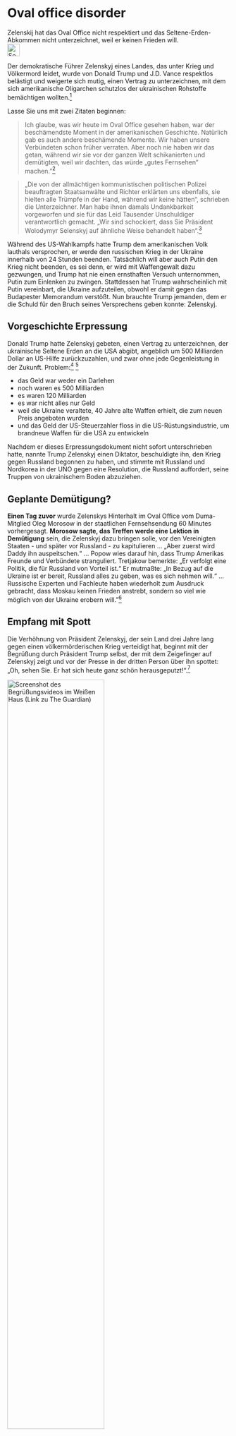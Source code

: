 # Oval office disorder {#sec-us-ovaloffice}

::: {.callout-caution title=„Mythos“}
Zelenskij hat das Oval Office nicht respektiert und das Seltene-Erden-Abkommen nicht unterzeichnet, weil er keinen Frieden will.
[<br>![Search for topic in EUvsDisinfo](../all_common_img/EUvsDisinfo_400x240.jpg){height=2em}](https://euvsdisinfo.eu/disinformation-cases/?text=(Trump%7CVance)%20(Zelenskyj%7CZelenskyi)&sort=relevance)
:::

::: {.callout-tip title=„Wahrheit“}
Der demokratische Führer Zelenskyj eines Landes, das unter Krieg und Völkermord leidet, wurde von Donald Trump und J.D. Vance respektlos belästigt und weigerte sich mutig, einen Vertrag zu unterzeichnen, mit dem sich amerikanische Oligarchen schutzlos der ukrainischen Rohstoffe bemächtigen wollten.[^us-ovaloffice-1]
:::

Lasse Sie uns mit zwei Zitaten beginnen:

> Ich glaube, was wir heute im Oval Office gesehen haben, war der beschämendste Moment in der amerikanischen Geschichte. Natürlich gab es auch andere beschämende Momente. Wir haben unsere Verbündeten schon früher verraten. Aber noch nie haben wir das getan, während wir sie vor der ganzen Welt schikanierten und demütigten, weil wir dachten, das würde „gutes Fernsehen“ machen."[^us-ovaloffice-9]

> „Die von der allmächtigen kommunistischen politischen Polizei beauftragten Staatsanwälte und Richter erklärten uns ebenfalls, sie hielten alle Trümpfe in der Hand, während wir keine hätten“, schrieben die Unterzeichner. Man habe ihnen damals Undankbarkeit vorgeworfen und sie für das Leid Tausender Unschuldiger verantwortlich gemacht. „Wir sind schockiert, dass Sie Präsident Wolodymyr Selenskyj auf ähnliche Weise behandelt haben“.[^us-ovaloffice-11]

Während des US-Wahlkampfs hatte Trump dem amerikanischen Volk lauthals versprochen, er werde den russischen Krieg in der Ukraine innerhalb von 24 Stunden beenden. Tatsächlich will aber auch Putin den Krieg nicht beenden, es sei denn, er wird mit Waffengewalt dazu gezwungen, und Trump hat nie einen ernsthaften Versuch unternommen, Putin zum Einlenken zu zwingen. Stattdessen hat Trump wahrscheinlich mit Putin vereinbart, die Ukraine aufzuteilen, obwohl er damit gegen das Budapester Memorandum verstößt. Nun brauchte Trump jemanden, dem er die Schuld für den Bruch seines Versprechens geben konnte: Zelenskyj.


## Vorgeschichte Erpressung

Donald Trump hatte Zelenskyj gebeten, einen Vertrag zu unterzeichnen, der ukrainische Seltene Erden an die USA abgibt, angeblich um 500 Milliarden Dollar an US-Hilfe zurückzuzahlen, und zwar ohne jede Gegenleistung in der Zukunft. Problem:[^us-ovaloffice-7] [^us-ovaloffice-8]

* das Geld war weder ein Darlehen
* noch waren es 500 Milliarden
* es waren 120 Milliarden 
* es war nicht alles nur Geld
* weil die Ukraine veraltete, 40 Jahre alte Waffen erhielt, die zum neuen Preis angeboten wurden
* und das Geld der US-Steuerzahler floss in die US-Rüstungsindustrie, um brandneue Waffen für die USA zu entwickeln

Nachdem er dieses Erpressungsdokument nicht sofort unterschrieben hatte, nannte Trump Zelenskyj einen Diktator, beschuldigte ihn, den Krieg gegen Russland begonnen zu haben, und stimmte mit Russland und Nordkorea in der UNO gegen eine Resolution, die Russland auffordert, seine Truppen von ukrainischem Boden abzuziehen. 


## Geplante Demütigung?

**Einen Tag zuvor** wurde Zelenskys Hinterhalt im Oval Office vom Duma-Mitglied Oleg Morosow in der staatlichen Fernsehsendung 60 Minutes vorhergesagt. **Morosow sagte, das Treffen werde eine Lektion in Demütigung** sein, die Zelenskyj dazu bringen solle, vor den Vereinigten Staaten - und später vor Russland - zu kapitulieren ... „Aber zuerst wird Daddy ihn auspeitschen.“ ... Popow wies darauf hin, dass Trump Amerikas Freunde und Verbündete stranguliert. Tretjakow bemerkte: „Er verfolgt eine Politik, die für Russland von Vorteil ist.“ Er mutmaßte: „In Bezug auf die Ukraine ist er bereit, Russland alles zu geben, was es sich nehmen will.“ ... Russische Experten und Fachleute haben wiederholt zum Ausdruck gebracht, dass Moskau keinen Frieden anstrebt, sondern so viel wie möglich von der Ukraine erobern will."[^us-ovaloffice-2] 


## Empfang mit Spott

Die Verhöhnung von Präsident Zelenskyj, der sein Land drei Jahre lang gegen einen völkermörderischen Krieg verteidigt hat, beginnt mit der Begrüßung durch Präsident Trump selbst, der mit dem Zeigefinger auf Zelenskyj zeigt und vor der Presse in der dritten Person über ihn spottet: „Oh, sehen Sie. Er hat sich heute ganz schön herausgeputzt!“.[^us-ovaloffice-0] 

[![Screenshot des Begrüßungsvideos im Weißen Haus (Link zu The Guardian)](Screenshot_of_WelcomeVideo_WhiteHouse_TheGuardian.jpg){width=66%}](https://www.theguardian.com/world/video/2025/feb/28/youre-all-dressed-up-today-trump-greets-Zelenskyj-at-the-white-house-video)


## Fünf Versagen im Oval Office

Der renommierte Historiker Timoy Snyder hat fünf Misserfolge im Oval Office analysiert:[^us-ovaloffice-4]

### Versagen der Gastfreundschaft

Schreien und Unterbrechen ist unhöflich gegenüber jemandem, der sich die Mühe macht, zu Ihnen zu reisen.

### Versagen des Anstands

Einen Ukrainer anzuschreien, der von Krieg, Terror, Kriegsverbrechen und Völkermord bedroht ist, ohne seine Realität zu kennen, ohne die schwierigen Entscheidungen zu kennen, die die Ukrainer treffen müssen 

### Demokratieversagen

Zelenskyj ist ein demoratisch gewählter Führer des ukrainischen Volkes, er vertritt es mit Würde. „Wenn man ein demokratischer Mensch ist, respektiert man das“

### Strategieversagen

Russland ist der Aggressor, ein Feind der USA, der darauf spezialisiert ist, die US-Infrastruktur zu unterwandern und US-Technologie zu stehlen. Warum sollte man jahrzehntelange europäische Verbündete für Russland opfern?

### Unabhängigkeitsversagen

All das, was Trump und Vance gesagt haben, hatte Russland schon vorher gesagt. Von einem US-Präsidenten sollten wir erwarten, dass er die Interessen der USA unabhängig von den Interessen Russlands vertritt.


## Zwanzig Versagen im Oval Office

Wir haben die komplette 50-minütige Aufzeichnung ausgewertet und finden noch viel schlimmere Versäumnisse (Auszüge, kein vollständiges Transkript).[^us-ovaloffice-1] 

::: {.callout-tip title=„Zusammenfassung“}
Zelenskyj hat es mit einem narzisstischen US-Präsidenten zu tun, der nichts getan hat, um Putin zu stoppen oder an die Sicherheit der Ukraine zu denken. Sein *einziges* Interesse war es, ein Geschäft mit seltenen Erden abzuschließen ... und für sein eigendes Versagen Putin zu stoppen, Zelenskyj verantwortlich zu machen, mittels Vance.
:::


### Versagen der Menschlichkeit

[(0:00)](https://www.youtube.com/watch?v=kEOv4x_FIsc)

Trump behandelt Zelenskyj die ersten drei Minuten komplett als Objekt, als Bühnendekoration für seinen Monolog vor der Kamera über den „Deal“ und die angeblich guten Gespräche mit Putin, und darüber, dass der Krieg unter ihm nie begonnen hätte. Die gesamte Sitzung über spricht er weiter in die Kamera und wendet sich nicht an Zelenskyj.


### Empathieversagen

[(4:00)](https://www.youtube.com/watch?v=kEOv4x_FIsc&t=240s)

Als Zelenskyj sich bei Trump bedankt und ihm erklärt, dass er hofft, dass der Vertrag Sicherheitsgarantien enthalten wird, zieht Trump missbilligend die Augenbraue hoch, direkt nach dem Moment, in dem Zelenskyj sagte „aber für uns ist es sehr wichtig, wissen Sie, unser Land, unsere Verwandten, unsere Freiheit und Demokratie zu retten“. Zelenskyj fährt fort und bietet Trump den Austausch von Technologien aus der ukrainischen Drohnenerfahrung an und spricht über entführte Kinder und Kriegsgefangene. Trump starrt steif und teilnahmslos auf die Vorher-Nachher-Bilder von ukrainischen Kriegsgefangenen, die wie KZ-Häftlinge aussehen. Kein Wort des Mitgefühls von Trump, sondern ein direkter Wechsel zu den Fragen der Presse. 


### Finanzielles Versagen

[(7:40)](https://www.youtube.com/watch?v=kEOv4x_FIsc&t=465s)

Trump lässt durchblicken, dass es sich bei dem Geld, das er Zelenskyj versprochen hat, im wesentlichen nur um die Einnahmen aus seltenen Erden handelt, also um ukrainisches Geld, von dem er 50% ohne Gegenleistung stehlen wird.

Journalist: Wie viel Geld stecken Sie in den Fonds und wie soll das Sicherheit für die Ukraine schaffen?  

Trump: „Wir stecken etwas hinein, wir wissen nicht wie viel“ 

Aber Trump erinnert sich sehr gut daran, dass es hier um seltene Erden geht, die er haben will, und spricht begeistert darüber, was er mit diesen seltenen Erden, die der Ukraine gehören, tun wird.


### Sicherheitsversagen

[(9:00)](https://www.youtube.com/watch?v=kEOv4x_FIsc&t=540s)

Journalist: erkundigt sich noch einmal nach der langfristigen Sicherheit 

Trump: „Ich denke, wenn wir erst einmal das Abkommen geschlossen haben, wird das 95% davon ausmachen. ... Ich habe mit Präsident Putin gesprochen ... Ich habe das starke Gefühl, dass sie es sehr ernst meinen. ... Lassen Sie mich zuerst das Abkommen abschließen. Ich muss das Geschäft zuerst abschließen. Ich mache mir im Moment keine Sorgen um die Sicherheit. Wir müssen eine Einigung erzielen.“ 

Dann lenkt Trump mit der Zahl der toten Soldaten ab, kommt aber schnell wieder auf das Geld zurück und beschuldigt Biden, Geld **ohne Sicherheiten** zu geben und konzentriert sich auf „das Geld der amerikanischen Steuerzahler muss geschützt werden“.


### Dem Kaiser huldigen

[(11:00)](https://www.youtube.com/watch?v=kEOv4x_FIsc&t=660s)

Dieser Abschnitt beginnt mit Zelenskyj, der über die Bedeutung von LNG-Terminals und Gasspeichern spricht. Trump scherzt, ohne eine Antwort zu geben, und überlässt es dem nächsten Journalisten, eine Frage zu stellen, die sich zu einer Lobhudelei des Journalisten gegenüber Trump entwickelt, der einen narzisstischen Monolog darüber hält, dass er der größte Präsident aller Zeiten ist.

[(12:00)](https://www.youtube.com/watch?v=kEOv4x_FIsc&t=720s)


### Hilfe-Versagen

[(14:00)](https://www.youtube.com/watch?v=kEOv4x_FIsc&t=720s)

Journalist, zu Trump, werden Sie weiterhin Militärhilfe an die Ukraine schicken, zu Zelenskyj, haben Sie das Gefühl, dass die USA auf Ihrer Seite sind, dass Präsident Trump auf Ihrer Seite ist? Zelenskyj übergibt an Trump. Trump, der USAID bereits gekürzt hat, scherzt, bestätigt aber nicht, dass er ein Verbündeter ist. Jetzt ist es Zelenskyis Bürde, etwas zu sagen. 


### Waffenstillstandsversagen

[(15:00)](https://www.youtube.com/watch?v=kEOv4x_FIsc&t=900s)

Zelenskyj: „Die wichtigste Frage: Kann Präsident Trump ich hoffe ja, mit einigen anderen Verbündeten, um Putin zu stoppen, diese Feinde aus unserem Land zurückziehen ... Ich denke, dass wenn Präsident, oder wenn er Putin stoppen wird, wenn Präsident Trump unserem Land Frieden bringen wird, ich denke, er wird auf dieser Wand sein“ (zwischen Bildern anderer berühmter Präsidenten)

Trump: „Wir hatten sehr, sehr gute Gespräche“

Mit anderen Worten: Trump hat nichts konkretes für einen Waffenstillstand, einen Truppenrückzug, geschweige denn für Frieden erreicht.


### Unterstützungsversagen

[(15:50)](https://www.youtube.com/watch?v=kEOv4x_FIsc&t=950s)

Ein Journalist fragt nach den Kompromissen, die Zelenskyj eingehen müsste. 

Trump says that he will not support Ukraine, that he sees himself as a neutral mediator between two equally guilty and hostile parties. In fact, however, he is siding with Putin, who is the aggressor in this war, and is calling on Zelenskyy to make concessions.

Trump: „Ich denke, man wird immer Kompromisse machen müssen ... das ist alles, was wir tun können ... Ich bin hier als Vermittler“ 

Dann lenkt Trump mit Leichen ab, um plötzlich zu „großartigem Ackerland, aber sehr wenig Schutz gegen die Kugeln ... alles, was ich tun kann, ist zu sehen, dass ich alle an den Tisch bekomme“: hier scheint imperialistische Gier nach wertvollem ukrainischem Land durch.


### Preisen des Friedensstifters

[(17:10)](https://www.youtube.com/watch?v=kEOv4x_FIsc&t=1030s)

Journalist preist Trump für „Friedensstiftung“.

Trump: „Ich hoffe, man wird sich an mich als Friedensstifter erinnern“ und fährt fort mit narzisstischem Gerede über den Dritten Weltkrieg und seinen Gewinn von Wahlen.


### Kleidung spotten

[(18:30)](https://www.youtube.com/watch?v=kEOv4x_FIsc&t=1030s)

Feindseliger Journalist verspottet Zelenskyj: „Haben Sie, warum tragen Sie keinen Anzug [lautes Gelächter im Raum] ... besitzen Sie einen Anzug?“

Zelenskyj: „... thank you“


### Waffenversagen

[(19:15)](https://www.youtube.com/watch?v=kEOv4x_FIsc&t=1030s)

Trump lässt durchblicken, dass er nicht vorhat, mehr Waffen in die Ukraine zu schicken.

Journalist: „Werden Sie mehr Waffen in die Ukraine schicken?“

Trump: „... Hoffentlich muss ich nicht viel schicken, ... wir freuen uns nicht darauf, viele Waffen zu schicken, wir freuen uns darauf, den Krieg zu beenden, und wir können, äh, andere Dinge tun, aber, äh, wir schätzen das Abkommen sehr, weil wir brauchten, was sie haben, ...“ 

Trump sagte despektierlich „sie“, während „ihr“ Präsident Zelenskyj neben ihm saß. 


### Friedensversagen

[(20:00)](https://www.youtube.com/watch?v=kEOv4x_FIsc&t=1200s)

Journalist: Fragt erneut nach Sicherheit

Trump: „Ich möchte noch nicht über die Sicherheit sprechen, weil ich den Deal zu Ende bringen will ... Sicherheit ist so einfach, das sind etwa 2% des Problems, ich mache mir keine Sorgen um die Sicherheit, ich mache mir Sorgen, den Deal zu Ende zu bringen ...“

Zelenskyj: „... Wir können nicht nur über Waffenstillstand sprechen, und sprechen und sprechen, ... Putin hat 25 Mal gebrochen, er hat seine eigene Unterschrift gebrochen, 25 Mal hat er seinen Waffenstillstand gebrochen“

Trump: „aber er hat ihn mir gegenüber nie gebrochen“

Zelenskyj: „Nein, nein, Sie waren der Präsident, ... Waffenstillstand wird nicht ohne Sicherheitsgarantien funktionieren ...  Putin setzt heute ballistische Raketen ein, auf unsere Krankenhäuser, Schulen, usw., balistisch! Er weiß also, dass wir hier sind, und dass Präsident Trump den guten Willen hat, diesen Krieg zu beenden ...“ 

Zelenskyj erklärt geduldig die wichtige Rolle der USA und das Problem mit Putin und erklärt geduldig den laufenden Völkermord in der Ukraine. Er lobt das Dokument und erklärt höflich, dass vielleicht nur 2% wirklich fehlen, dass dies aber in der jetzigen Form nicht ausreicht, um Putin zu stoppen. 

Journalist: Ich wollte wissen, ob Sie sich selbst in der Mitte zwischen Russland und der Ukraine oder auf der ukrainischen Seite sehen

Trump: „Ich bin in der Mitte“

Journalist: Setzen Sie sich für die Ostflanke der NATO ein?

Trump: „Ich setze mich für Polen ein“

Journalist: „Setzen Sie sich für das Baltikum ein?

Trump zögert, sagt dann, dass er sich auch für das Baltikum einsetzt (wenig glaubwürdig)

Trump: „Wir haben einen Deal gemacht. Ich bin ein Geschäftsmann ... „ (kein Präsident, der präsidiale Herausforderungen angeht) „... ich glaube, ich habe es gestoppt ...“ eine glatte Lüge, während balistische Raketen auf die Ukraine herabregnen. 


### Odessa-Versagen

[(32:30)](https://www.youtube.com/watch?v=kEOv4x_FIsc&t=1950s)

Journalist: „Mr. President, wären Sie bereit, die Ukraine zu besuchen, vielleicht Odesa?“

Trump: „Ich will nicht über Odesa reden, lassen Sie uns nicht über Odesa reden, ich will darüber reden, wie man einen Deal macht, wie man Frieden bekommt“, spricht weiter über zerstörte ukrainische Städte, Zelenskyj unterbricht, um zu erklären, dass nicht die ganze Ukraine zerstört ist und immer noch Schutz braucht, dann fährt Trump fort: er spricht über Putins Leiden!

Trump sich weigernd die Ukraine zu besuchen, nicht über Odessa sprechen wollend, aber über Putins „Leiden“ sprechend, signalisiert, dass er Odessa an Putin verschenken würde - und den ganzen strategischen Vorteil, die Ukraine vom Meer abzuschneiden und erst Moldawien und dann den Rest Europas zu erobern.


### Verhandlungsversagen

[(33:40)](https://www.youtube.com/watch?v=kEOv4x_FIsc&t=2020s)

Journalist: „Herr Präsident, wann haben Sie das letzte Mal mit Präsident Putin gesprochen, und was hat er gesagt?“

Trump: „Vor ein paar Tagen“

Journalist: „Und was hat er Ihnen gesagt, das Ihnen die Gewissheit gegeben hat, dass er Frieden will?“

Trump weicht aus und lenkt ab: „Das ist es, was ich tue, mein ganzes Leben sind Deals, ich weiß gut, äh, und ich, äh, ich kenne ihn schon lange, ich habe lange mit ihm zu tun, er musste leiden, äh, durch den, äh, Russland-Hoax, wissen Sie, Russland, Russland, es war ein Hoax, es war alles Biden, es hatte nichts mit ihm zu tun, so musste er leiden, und er, er war in der Lage, das zu tun, äh, ich denke, dass, äh, er will einen Deal machen, und er möchte es zu Ende sehen. Das ist alles“, und setzt sein narzisstisches Gerede fort.

Trump hat nichts von Putin in der Hand, betont, dass er ihn schon sehr lange kennt (klingt nach länger als seine Präsidentschaften). Trump macht Biden für den Krieg verantwortlich und verwandelt Putin in ein leidendes Opfer, das auf ein Friedensabkommen erpicht wäre.


### Rechtsversagen

[(34:30)](https://www.youtube.com/watch?v=kEOv4x_FIsc&t=2020s)

Journalist fragt nach freier Meinungsäußerung, Zensur und der Verhaftung von Menschen für Memes in ihrem ehemaligen GB (und Europa, jetzt sind wir mitten in der *Disinformnation Disorder*, es gibt keine Zensur weder in GB noch in der EU).

Trump: „sie haben es zu weit getrieben“, fragt dann ‚Marco‘, und Rubio und Vance lügen über gemeinsame Werte und erklären, dass sie die zersetzende MAGA-Idee der Redefreiheit in Europa durchsetzen wollen, dass sie darauf bestehen, *Disinformnation Disorder* über ihre sozialen Netzwerke nach Europa zu exportieren, das sie offensichtlich als Kolonie sehen, die keine eigene Gerichtsbarkeit haben darf, siehe @sec-us-disinfodisorder.

Vance: „Wir kämpfen für die Meinungsfreiheit der amerikanischen Bürger in Europa“

Das ist *genau* Putins Argument der „Befreiung“ russischsprachiger Menschen in der Ukraine durch Bombardierung derselben.


### Koloniale Schwingungen

[(36:30)](https://www.youtube.com/watch?v=kEOv4x_FIsc&t=2190s)

Ein Journalist fragt nach Öl und Gas im Zusammenhang mit dem Abkommen.

Trump missversteht den Fragesteller und spricht von Öl und Gas im Besitz der Ukraine, da sei nicht viel, die USA hätten genug.

Der Journalist klärt auf: „Gibt es eine Vereinbarung mit der Ukraine, amerikanisches Flüssiggas zu kaufen?“ (das würde die Ukraine zwingen, einen noch höheren Anteil der Einkünfte aus den Seltenen Erden an die USA abzugeben)

Trump: „ Nein, das brauchen wir nicht“


### Aufrichtigkeitsversagen

[(36:55)](https://www.youtube.com/watch?v=kEOv4x_FIsc&t=2215s)

Journalist: fragt erneut nach dem letzten Telefonat mit Putin.

Trump: „Ist das Ihr Ernst? Es ist gut gelaufen. Ich denke, ich denke, wir werden ein Abkommen über die Mineralien haben.


### Schutzversagen

[(37:10)](https://www.youtube.com/watch?v=kEOv4x_FIsc&t=2230s)

„Herr Präsident, einige der Mineralien befinden sich in der Ostukraine, nicht weit von der Frontlinie entfernt und in Gebieten, die Russland besetzt hat, werden Sie Präsident Putin dazu bringen, seine Streitkräfte aus diesen Gebieten abzuziehen?“

Trump: „ Es ist eine große Fläche, äh, ...“

Journalist: „Würden Sie diese Mineralien schützen, wenn sie im US-Interesse sind?“

Trump: „Nein, das Abkommen wird sie schützen“ und lenkt ab, indem er Witze darüber macht, dass CNN nicht überleben wird.


### Bündnisversagen

[(38:10)](https://www.youtube.com/watch?v=kEOv4x_FIsc&t=2290s)

Journalist: „Meine Freunde in Polen ... sind besorgt, dass Sie sich zu sehr mit Putin verbünden. Was ist Ihre Botschaft für sie?“

(Ab hier ein vollständiges Transskript von Forbes[^us-ovaloffice-5])

Trump rechtfertigt seine Verbundenheit mit Putin: „Nun, wenn ich mich nicht mit beiden verbünden würde, gäbe es nie ein Abkommen ...  Ich bin mit niemandem verbündet. Ich bin mit den Vereinigten Staaten von Amerika verbündet, und zum Wohle der Welt bin ich mit der Welt verbündet, und ich möchte diese Sache hinter mich bringen. Sehen Sie, der Hass, den er für Putin hegt, macht es mir sehr schwer, mit dieser Art von Hass ein Geschäft zu machen“. 


### Pro-russischer Angriff

[(39:45)](https://www.youtube.com/watch?v=kEOv4x_FIsc&t=2385s)

Vance springt ein und behauptet unzutreffend, dass Biden hart mit Putin gesprochen habe (tatsächlich hat Biden Putin zum Angriff ermutigt, indem er unnötigerweise erklärte, dass er amerikanische Truppen vor Ort ausschließt). Vance wiederholt das russische Narrativ, dass man mehr Diplomatie mit Russland brauchen würde.

Zelenskyj macht den letzten Versuch, die Situation zu erklären, dass Putin trotz Diplomatie einmarschiert ist und alle Verträge gebrochen hat (und er verkneift sich den Hinweis auf die gebrochenen Zusagen der USA im Budapester Memorandum).

Vance sagt respektlos „mit gebührendem Respekt“ und greift Zelenskyj an, indem er das russische Narrativ wiederholt, die Ukraine sei böse, weil sie Wehrpflichtige an die Front zwingt. 
Zelenskyj: „Waren Sie jemals in der Ukraine und haben Sie gesehen, welche Probleme wir haben?“

Vance lügt: „Ich war in...“

Zelenskyj: „Kommen Sie einmal.“

Vance fährt fort, Zelenskyj anzugreifen (es bleiben noch neun lange Minuten). 

Vance mit Täter-Opfer-Umkehr: „Und halten Sie es für respektvoll, in das Oval Office der Vereinigten Staaten von Amerika zu kommen und die Regierung anzugreifen, die versucht, die Zerstörung Ihres Landes zu verhindern?“

Zelenskyj: „Eine Menge Fragen. Lassen Sie uns von Anfang an beginnen.“

Vance: „Sicher“

Zelenskyj: „Erstens, während des Krieges hat jeder Probleme. Sogar Sie, aber Sie haben einen schönen Ozean und fühlen nicht jetzt, aber Sie werden es in der Zukunft fühlen. Gott behüte euch, Gott behüte euch“

Zelenskyj wird unterbrochen und sowohl von Trump als auch von Vance angegriffen. 

Trump mit Täter-Opfer-Umkehr: „Sie sind gerade nicht in einer sehr guten Position. Sie haben es zugelassen, dass Sie in einer sehr schlechten Position sind, und er hat zufällig Recht damit ... Sie spielen mit dem Leben von Millionen von Menschen. Sie spielen mit dem Dritten Weltkrieg. “

Vance behauptet wahrheitswidrig, dass Zelenskyj sich nicht bedankt habe, und dass Zelenskyj in Pennsylvania Wahlkampf für die Opposition gemacht habe (Zelenskyj besuchte eine Waffenfabrik).

Der „Dealmaker“ Trump versucht, Zelenskyj zu dem Deal zu drängen und erfindet 350 Milliarden Dollar, die „wir Ihnen gegeben haben“ (er hat nichts gegeben und Biden hat viel weniger gegeben, und zwar nicht in bar, sondern in Form von Waffen, zum Teil älteren, abgeschriebenen zum Neuwert).

Trump und Vance versuchen, Zelenskyj zu drängen, ihnen durch Unterzeichnung des Dokuments zu danken. Zelenskyj wehrt sich.

Vance mit Double-Bind: „Akzeptieren Sie, dass es Meinungsverschiedenheiten gibt, und lassen Sie uns diese Meinungsverschiedenheiten vor Gericht austragen, anstatt zu versuchen, sie in den amerikanischen Medien auszufechten, wenn Sie im Unrecht sind. Wir wissen, dass Sie falsch liegen.“ 

In Wirklichkeit hatte Trump die Macht, diesen Rahmen zu bestimmen, was Zelenskyj unter maximalen Druck setzte, sowohl physisch in diesem Raum als auch durch die Trumpistischen Medien, die ihn vor der ganzen Welt in die Mangel nahmen. Zelenskyj hatte keine Möglichkeit zu entkommen: 

* wenn er unterschreibt, verrät er sein Volk, seine Nation
* Wenn er nicht unterschreibt, beschuldigen sie ihn, einen Krieg fortzusetzen, den sie beschlossen haben, nicht zu beenden.

Trump schließt sich dem Double-Bind an: „Aber sehen Sie, ich denke, es ist gut für das amerikanische Volk zu sehen, was vor sich geht. Ich denke, es ist sehr wichtig, deshalb habe ich das so lange durchgezogen. Man muss dankbar sein“ (und wir definieren, was das ist). Zelenskyj wird weiter bedrängt. 

Der Journalist: „Eine Frage noch...“

Trump: „Es wird ein schwieriger Deal werden. Weil sich Einstellungen ändern müssen.“

Journalistin: „Was ist, wenn Russland den Waffenstillstand bricht? Was, wenn Russland den Waffenstillstand bricht...?“

Trump droht dem Journalisten: „Was sagen Sie da?“

Vance: „Sie fragt: 'Was ist, wenn Russland den Waffenstillstand bricht?'“

Trump: „Nun, was wäre, wenn sie - was wäre, wenn überhaupt! Was ist, wenn jetzt eine Bombe auf Ihren Kopf fällt? Was wäre wenn? Was, wenn sie sie zerbrechen? Ich weiß es nicht. Sie haben es mit Biden gebrochen, weil sie Biden nicht respektiert haben, sie haben Obama nicht respektiert. Sie respektieren mich. Lassen Sie mich Ihnen sagen, dass Putin eine Menge mit mir durchgemacht hat. Er hat eine falsche Hexenjagd mitgemacht, bei der sie ihn und Russland benutzt haben - Russland, Russland, Russland, haben Sie jemals von diesem Deal gehört? Das war ein Schwindel - das war ein Schwindel von Hunter Biden, Joe Biden. Hillary Clinton, der verschlagene Adam Schiff, es war ein Betrug der Demokraten. Und er musste das durchziehen. Und er hat es durchgestanden und wir sind nicht in einen Krieg geraten. Er hat es durchgemacht, er wurde für all das beschuldigt - er hatte nichts damit zu tun. Es kam aus dem Badezimmer von Hunter Biden. Es kam aus dem Schlafzimmer von Hunter Biden. Es war ekelerregend. Und dann hieß es: 'Oh, oh, der Laptop aus der Hölle wurde von Russland hergestellt'. Die 51 Agenten, die ganze Sache war ein Schwindel, und er musste das alles hinnehmen. Er wurde all dieser Dinge beschuldigt. Alles, was ich sagen kann, ist dies: Er könnte Absprachen mit Obama und Bush gebrochen haben, und er könnte sie mit Biden gebrochen haben. Vielleicht hat er es getan, vielleicht auch nicht - ich weiß nicht, was passiert ist. Aber er hat sie nicht mit mir gebrochen. Er will einen Deal machen. Ich weiß nicht, ob er einen Deal machen kann.“

Dies ist manifeste Disinformation Disorder, voll von Lügen, Gewalt und Parteinahme für Putin.

Trump: Entweder Sie machen einen Deal, oder wir sind raus. Und wenn wir raus sind, werden Sie es ausfechten. Ich glaube nicht, dass es schön sein wird, aber Sie werden es ausfechten. Aber Sie haben nicht die Karten in der Hand. Aber wenn wir den Vertrag unterschreiben, sind Sie in einer viel besseren Position. Aber Sie verhalten sich überhaupt nicht dankbar, und das ist nicht schön. Ich will ehrlich sein, das ist nicht schön.

Trumps wendet sich an die Journalisten: „Also gut, ich glaube, wir haben genug gesehen, was meinen Sie? Das wird großartiges Fernsehen, das kann ich Ihnen sagen.


## Danken?

Hier zitieren wir einen Tweet von Michael McFaul:[^us-ovaloffice-11]

> Zelenskyj hat Trump, dem Kongress und dem amerikanischen Volk viele Male gedankt. Aber um es klar zu sagen: Wenn Trump und Vance sagen, dass SIE gerade jetzt versuchen, der Ukraine zu helfen, und dass man ihnen persönlich für ihre Arbeit danken muss, gibt es Gründe, sich zu wundern.  
>  
>1. Das Team Trump hat der Ukraine gesagt, dass sie Territorium an Russland abtreten muss. Sollte Zelenskyj ihnen dafür danken?  
>2. Trump hat der Ukraine gesagt, dass sie der NATO nicht beitreten kann. Sollte Zelenskyj ihnen dafür danken?  
>3. das Team Trump hat gesagt, dass amerikanische Soldaten nicht an einer internationalen Friedenstruppe in der Ukraine teilnehmen werden, falls es eine solche geben sollte.  Sollte Zelenskyj ihnen dafür danken?  
>4. Das Team Trump hat angekündigt, die Zahl der in Europa stationierten US-Soldaten zu reduzieren. Das ist ein großes Geschenk an Putin. Sollte Zelenskyj ihnen dafür danken?   
>5. Zelenskyj wurde mitgeteilt, dass in der Ukraine neue Präsidentschaftswahlen abgehalten werden müssen, bevor Verhandlungen zur Beendigung des Krieges beginnen.  Sollte Zelenskyj ihnen dafür danken?  
>6. Die Beziehungen zwischen den USA und Russland wurden bei einem Treffen zwischen Außenminister Rubio und Außenminister Lawrow in Saudi-Arabien formell und ohne Vorbedingungen wiederaufgenommen.  
>7. Trump-Beamte haben eine Lockerung der Sanktionen gegen Russland angedeutet.  
>8. Trump lud Russland ein, der G7 wieder beizutreten.  
>9. Die Vereinigten Staaten stimmten mit „Nein“ bei einer UN-Resolution zur Verurteilung der russischen Invasion in der Ukraine. Damit brach Trump mit den demokratischen Verbündeten der USA und stellte sich auf die Seite von Russland, Weißrussland, Nordkorea und anderen Diktaturen. Sollte Zelenskyj ihnen dafür danken?  
>10. Die Hilfe, für die Vance von Zelenskyj heute Dankbarkeit forderte?  Vance hat dagegen gestimmt.  Die GOP hielt sie 6 Monate lang auf. Trump sagte, der „dumme“ Biden habe sie gegeben.  
>   
> Wofür genau sollte Zelenskyj sich also bei Trump/Vance bedanken?  Dem Kongress, ja. Dem amerikanischen Steuerzahler, ja. Aber Trump hat noch nichts für die Ukraine getan. Alles, was das Trump-Team tut, ist Putin Geschenke zu machen. Es ist der russische Diktator, von dem sie Dank verlangen sollten.  


## Vielen Dank!

Weltpolitiker reagieren auf das Gespräch zwischen Zelenskyj und Trump im Weißen Haus: Sie versprechen Unterstützung und Zelenkyi dankt ihnen allen[^us-ovaloffice-3]

🇪🇺
🇵🇱
🇪🇸
🇩🇪
🇲🇩
🇫🇷
🇮🇪
🇱🇹
🇸🇪
🇳🇴
🇱🇻
🇨🇿
🇵🇹
🇱🇺
🇫🇮
🇳🇱
🇧🇪
🇨🇿
🇩🇰
🇨🇦
🇪🇪
🇸🇮
🇦🇹
🇳🇿
🇲🇪  
🇫🇴
🇨🇭


## Entschuldigung?

Nachdem Trump Präsident Zelenskyj aus dem Weißen Haus geworfen hatte, wurde er in einem empörenden Interview auf Trumps Nachrichtensender Fox mehr als zwanzig Minuten lang ausgequetscht. Wolle er sich nicht entschuldigen? (Wofür?) Ob er glaube, dass die Beziehung zu Trump noch zu kitten sei? (Es wäre besser gewesen, Trump zu fragen.) Ob er nicht zurücktreten sollte? (Damit ein anderer, weniger tapferer Präsident sein Land an mafiöse Oligarchen ausliefern kann?)


## Abschließendes Urteil

Der in den USA lebende Historiker Thomas Zimmer erklärt, dass die USA, egal was Zelenskyj getan hätte, Europa nicht mehr als Verbündeten, geschweige denn als Freund betrachten: [^us-ovaloffice-6]

> Ich denke, das ist völlig falsch, weil es auf einem sehr grundlegenden Missverständnis beruht: Der Vorstellung, dass Trumps Position in dieser Frage durch taktisches Geschick und diplomatische Finesse gesteuert werden kann. Das ist ein Wunschdenken, das sich weiterhin an die Vorstellung klammert, dass Trump überhaupt keine einheitliche Position hat. Er ist vielleicht nur ein Geschäftsmann, der ein gutes Geschäft aushandeln will und auch jemand, dem man durch Schmeicheleien alles irgendwie verkaufen kann.  
>  
> Dabei wird aber völlig außer Acht gelassen, dass Trump seit vielen Jahren eine sehr klare Haltung zu diesem Konflikt hat und eine sehr klare Neigung zu Russland und autokratischen Herrschern wie Putin. Es blendet auch völlig aus, dass die jetzt an der Macht befindlichen Trumpistischen Kräfte ein klares, ideologisch definiertes Projekt in den USA verfolgen. Sie meinen es wirklich ernst mit der Abkehr von der liberalen Weltordnung, von den liberalen Demokratien in Europa. Sie haben etwas ganz anderes im Sinn. Wir müssen uns von der Vorstellung verabschieden, dass wir mit ein bisschen Geschick, mit ein bisschen Fingerspitzengefühl das alles irgendwie abwenden können.  


## Respektvolles Treffen

Im krassen Gegensatz dazu, wird Zelenskyj am Tag drauf in der Downing Street und höflicher, freundlicher Empfang bereitet, und natürlich mit verdientem Dank erwidert:[^us-ovaloffice-10]

[![Screenshot des Begrüßungsvideos in der Downing Street (Link zu The Sun bei youtube)](Screenshot_of_WelcomeVideo_DowningStreet_TheSun.jpg){width=66%}](https://www.youtube.com/watch?v=JGcv-L7i23E&t=80s)



[^us-ovaloffice-0]: 'You're all dressed up today': Trump greets Zelenskyj at the White House – video (28. Feb. 2025) The Guardian. [https://www.theguardian.com/world/video/2025/feb/28/youre-all-dressed-up-today-trump-greets-Zelenskyj-at-the-white-house-video](https://www.theguardian.com/world/video/2025/feb/28/youre-all-dressed-up-today-trump-greets-Zelenskyj-at-the-white-house-video)

[^us-ovaloffice-11] Michael McFaul (18. Apr 2025) Zelenskyj has thanked Trump, Congress, and the American people many times. Thread on X. [https://x.com/McFaul/status/1895620567619027180](https://x.com/McFaul/status/1895620567619027180)



[^us-ovaloffice-1]: Oval Office Meeting (28.2.2022) Watch Trump and Zelenskyj's full remarks during White House meeting. NBC News. [https://www.youtube.com/watch?v=kEOv4x_FIsc](https://www.youtube.com/watch?v=kEOv4x_FIsc)



[^us-ovaloffice-2]: Julia Davis (Mar. 1 2025) Russian Lawmaker Predicted the Trump-Vance Ambush of Zelenskyj. the Daily Beast. [https://www.thedailybeast.com/russian-lawmaker-predicted-the-trump-vance-ambush-of-Zelenskyj/](https://www.thedailybeast.com/russian-lawmaker-predicted-the-trump-vance-ambush-of-Zelenskyj/)

[^us-ovaloffice-3]: UNITED24 Media (Feb. 28 2025) Thread on X. [https://x.com/United24media/status/1895562435521827303](https://x.com/United24media/status/1895562435521827303)

[^us-ovaloffice-4]: Timothy Snyder (Feb. 28 2025), Substack. [https://snyder.substack.com/p/five-failures-in-the-oval-office](https://snyder.substack.com/p/five-failures-in-the-oval-office)

[^us-ovaloffice-5]: Trump, Zelenskyj, Vance Face Off In Oval Office Shouting Match—Here’s Everything They Said (Feb 28, 2025) Forbes. [https://www.forbes.com/sites/mollybohannon/2025/02/28/trump-Zelenskyj-vance-face-off-in-oval-office-shouting-match-heres-everything-they-said/](https://www.forbes.com/sites/mollybohannon/2025/02/28/trump-Zelenskyj-vance-face-off-in-oval-office-shouting-match-heres-everything-they-said/)

[^us-ovaloffice-6]: Thomas Zimmer (02.03.2025) "Die USA haben sich entschieden" [https://www.tagesschau.de/ausland/amerika/interview-zimmer-usa-trump-100.html](https://www.tagesschau.de/ausland/amerika/interview-zimmer-usa-trump-100.html)

[^us-ovaloffice-7]: How much money has the US given Ukraine since Russia’s invasion? (March 7, 2024) USA facts. [https://usafacts.org/articles/how-much-money-has-the-us-given-ukraine-since-russias-invasion/](https://usafacts.org/articles/how-much-money-has-the-us-given-ukraine-since-russias-invasion/)

[^us-ovaloffice-8]: How much has the US given to Ukraine? (Mar 1. 2025) BBC. [https://www.bbc.com/news/articles/crew8y7pwd5o](https://www.bbc.com/news/articles/crew8y7pwd5o)

[^us-ovaloffice-9]: Claire Berlinski (Mar 01, 2025) From the Berghof to the Oval Office. Notes on the most shameful day in the history of the Republic.  [https://claireberlinski.substack.com/p/from-the-berghof-to-the-oval-office](https://claireberlinski.substack.com/p/from-the-berghof-to-the-oval-office)

[^us-ovaloffice-10]: 'We stand with you' - Starmer's bold message to embattled Zelenskyj (01.03.2025) The Sun. [https://www.youtube.com/watch?v=JGcv-L7i23E&t=80s](https://www.youtube.com/watch?v=JGcv-L7i23E&t=80s)

[^us-ovaloffice-11]: Friedensnobelpreisträger: Walesa vergleicht Trumps Verhalten gegenüber Selenskyj mit kommunistischen Verhörmethoden. (03.03.2025) Welt. [https://www.welt.de/politik/ausland/article255597478/Nach-Eklat-im-Weissen-Haus-Walesa-wirft-Trump-Verhoermethoden-wie-im-Kommunismus-vor.html](https://www.welt.de/politik/ausland/article255597478/Nach-Eklat-im-Weissen-Haus-Walesa-wirft-Trump-Verhoermethoden-wie-im-Kommunismus-vor.html)
